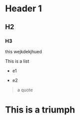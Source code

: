# Header 1

## H2

### H3

this wejkdekjhued


This is a list

 - e1

 - e2

> a quote

```{=html}
<h1>This is a triumph</h1>
```

